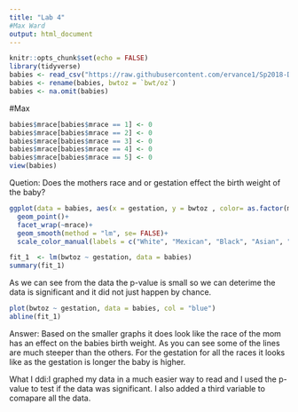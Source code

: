```yaml
---
title: "Lab 4"
#Max Ward
output: html_document
---
```


```r
knitr::opts_chunk$set(echo = FALSE)
library(tidyverse)
babies <- read_csv("https://raw.githubusercontent.com/ervance1/Sp2018-Data-Science-repo/master/babies2a.dat")
babies <- rename(babies, bwtoz = `bwt/oz`)
babies <- na.omit(babies)
```
#Max
```r
babies$mrace[babies$mrace == 1] <- 0
babies$mrace[babies$mrace == 2] <- 0
babies$mrace[babies$mrace == 3] <- 0
babies$mrace[babies$mrace == 4] <- 0
babies$mrace[babies$mrace == 5] <- 0
view(babies)
```
Quetion: Does the mothers race and or gestation effect the birth weight of the baby?
```r
ggplot(data = babies, aes(x = gestation, y = bwtoz , color= as.factor(mrace))) +
  geom_point()+
  facet_wrap(~mrace)+
  geom_smooth(method = "lm", se= FALSE)+
  scale_color_manual(labels = c("White", "Mexican", "Black", "Asian", "Mix", "Unknown"), values = c("white", "blue", "yellow", "pink", "green", "red"))
```

```r
fit_1  <- lm(bwtoz ~ gestation, data = babies)
summary(fit_1)
```
As we can see from the data the p-value is small so we can deterime the data is significant and it did not just happen by chance. 
```r
plot(bwtoz ~ gestation, data = babies, col = "blue")
abline(fit_1)
```

Answer: Based on the smaller graphs it does look like the race of the mom has an effect on the babies birth weight. As you can see some of the lines are much steeper than the others. For the gestation for all the races it looks like as the gestation is longer the baby is higher.

What I ddi:I graphed my data in a much easier way to read and I used the p-value to test if the data was significant. I also added a third variable to comapare all the data.